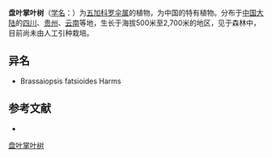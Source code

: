 {{Speciesbox
| name = 盘叶掌叶树
| status = 
| status_system = 
| image = 
| genus = Brassaiopsis
| species = fatsioides
| authority = (Harms) Hutch.
}}

'''盘叶掌叶树'''（[[学名|学名]]：{{lang|la|''Brassaiopsis fatsioides''}}）为[[五加科|五加科]][[罗伞属|罗伞属]]的植物，为中国的特有植物。分布于[[中国大陆|中国大陆]]的[[四川|四川]]、[[贵州|贵州]]、[[云南|云南]]等地，生长于海拔500米至2,700米的地区，见于森林中，目前尚未由人工引种栽培。

== 异名 ==
* Brassaiopsis fatsioides Harms

== 参考文献 ==
<div class="references-small">
* {{cite web| url =http://www.bioinfo.cn/db05/KmzwSpecies.php?action=view&id=421| title =盘叶掌叶树| work =《中国高等植物数据库全库》| publisher =中国科学院微生物研究所| author =昆明植物研究所| accessdate =2009-02-21| deadurl =yes| archiveurl =https://web.archive.org/web/20160305075620/http://www.bioinfo.cn/db05/KmzwSpecies.php?action=view&id=421| archivedate =2016-03-05}}
</div>
{{Taxonbar|from=Q15225010}}

[[Category:罗伞属|盘叶掌叶树]]


{{Apiales-stub}}